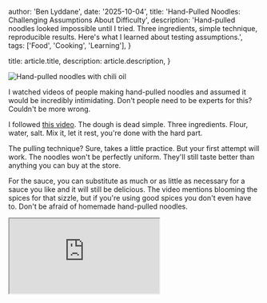 
  author: 'Ben Lyddane',
  date: '2025-10-04',
  title: 'Hand-Pulled Noodles: Challenging Assumptions About Difficulty',
  description:
    'Hand-pulled noodles looked impossible until I tried. Three ingredients, simple technique, reproducible results. Here\'s what I learned about testing assumptions.',
  tags: ['Food', 'Cooking', 'Learning'],
}

  title: article.title,
  description: article.description,
}


<Image src={noodlesImage} alt="Hand-pulled noodles with chili oil" />

I watched videos of people making hand-pulled noodles and assumed it would be incredibly intimidating. Don't people need to be experts for this? Couldn't be more wrong.

I followed [this video](https://www.youtube.com/watch?v=UBxNd-E2sP0). The dough is dead simple. Three ingredients. Flour, water, salt. Mix it, let it rest, you're done with the hard part.

The pulling technique? Sure, takes a little practice. But your first attempt will work. The noodles won't be perfectly uniform. They'll still taste better than anything you can buy at the store.

For the sauce, you can substitute as much or as little as necessary for a sauce you like and it will still be delicious. The video mentions blooming the spices for that sizzle, but if you're using good spices you don't even have to. Don't be afraid of homemade hand-pulled noodles.

<div className="relative w-full" style={{ paddingBottom: '56.25%' }}>
  <iframe
    className="absolute top-0 left-0 w-full h-full rounded-lg"
    src="https://www.youtube.com/embed/UBxNd-E2sP0"
    title="Hand-Pulled Noodles Tutorial"
    allow="accelerometer; autoplay; clipboard-write; encrypted-media; gyroscope; picture-in-picture"
    allowFullScreen
  />
</div>
